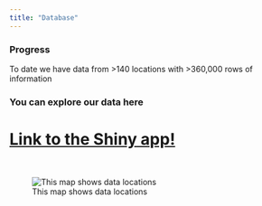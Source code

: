 ```yaml
---
title: "Database"
---
```


<!-- Start Writing Below in Markdown -->


### Progress
 
  To date we have data from >140 locations with >360,000 rows of information
  
### You can explore our data here
# [**Link to the Shiny app!**](https://cosima.nceas.ucsb.edu/lter-som/)

<br>
  
![This map shows data locations](images/LocationMap.png)

